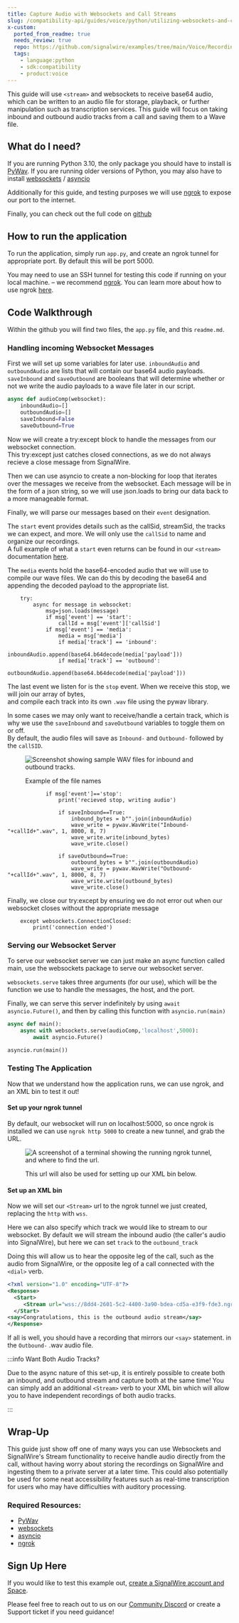 ---
title: Capture Audio with Websockets and Call Streams
slug: /compatibility-api/guides/voice/python/utilizing-websockets-and-call-streams
x-custom:
  ported_from_readme: true
  needs_review: true
  repo: https://github.com/signalwire/examples/tree/main/Voice/Recording%20Audio%20Tracks%20with%20Websockets
  tags:
    - language:python
    - sdk:compatibility
    - product:voice
---

This guide will use `<stream>` and websockets to receive base64 audio, which can be written to an audio file for storage, playback, or further manipulation such as transcription services. This guide will focus on taking inbound and outbound audio tracks from a call and saving them to a Wave file.

What do I need?
---------------

If you are running Python 3.10, the only package you should have to install is [PyWav](https://pypi.org/project/pywav/). If you are running older versions of Python, you may also have to install [websockets](https://pypi.org/project/websockets/) / [asyncio](https://pypi.org/project/asyncio/)

Additionally for this guide, and testing purposes we will use [ngrok](https://ngrok.com/) to expose our port to the internet.

Finally, you can check out the full code on [github](https://github.com/signalwire/guides/tree/main/Voice/Recording%20Audio%20Tracks%20with%20Websockets)

How to run the application
--------------------------

To run the application, simply run `app.py`, and create an ngrok tunnel for appropriate port. By default this will be port 5000.

You may need to use an SSH tunnel for testing this code if running on your local machine. – we recommend [ngrok](https://ngrok.com/). You can learn more about how to use ngrok [here](/platform/basics/guides/technical-troubleshooting/how-to-test-webhooks-with-ngrok).

Code Walkthrough
----------------

Within the github you will find two files, the `app.py` file, and this `readme.md`.

### Handling incoming Websocket Messages

First we will set up some variables for later use. `inboundAudio` and `outboundAudio` are lists that will contain our base64 audio payloads.  
`saveInbound` and `saveOutbound` are booleans that will determine whether or not we write the audio payloads to a wave file later in our script.

```python
async def audioComp(websocket):
    inboundAudio=[]
    outboundAudio=[]
    saveInbound=False
    saveOutbound=True
```

Now we will create a try:except block to handle the messages from our websocket connection.  
This try:except just catches closed connections, as we do not always recieve a close message from SignalWire.

Then we can use asyncio to create a non-blocking for loop that iterates over the messages we receive from the websocket. Each message will be in the form of a json string, so we will use json.loads to bring our data back to a more manageable format.

Finally, we will parse our messages based on their `event` designation. 

The `start` event provides details such as the callSid, streamSid, the tracks we can expect, and more. We will only use the `callSid` to name and organize our recordings.  
A full example of what a `start` even returns can be found in our `<stream>` documentation [here](/compatibility-api/cxml/voice/stream#websocket-messages).

The `media` events hold the base64-encoded audio that we will use to compile our wave files. We can do this by decoding the base64 and appending the decoded payload to the appropriate list.

```
    try:
        async for message in websocket:
            msg=json.loads(message)
            if msg['event'] == 'start':
                callId = msg['event']['callSid']
            if msg['event'] == 'media':
                media = msg['media']
                if media['track'] == 'inbound':
                    inboundAudio.append(base64.b64decode(media['payload']))
                if media['track'] == 'outbound':
                    outboundAudio.append(base64.b64decode(media['payload']))
```

The last event we listen for is the `stop` event. When we receive this stop, we will join our array of bytes,  
and compile each track into its own `.wav` file using the pywav library.

In some cases we may only want to receive/handle a certain track, which is why we use the `saveInbound` and `saveOutbound` variables to toggle them on or off.  
By default, the audio files will save as `Inbound-` and `Outbound-` followed by the `callSID`.

<figure>
        <img src={require("./2ddccf5-IbObexample.webP").default} alt="Screenshot showing sample WAV files for inbound and outbound tracks." title="IbObexample.webP" width="" height="auto" loading="lazy" />
    <figcaption>
    <p>Example of the file names</p>
</figcaption>
</figure>

```
            if msg['event']=='stop':
                print('recieved stop, writing audio')

                if saveInbound==True:
                    inbound_bytes = b"".join(inboundAudio)
                    wave_write = pywav.WavWrite("Inbound-"+callId+".wav", 1, 8000, 8, 7)
                    wave_write.write(inbound_bytes)
                    wave_write.close()

                if saveOutbound==True:
                    outbound_bytes = b"".join(outboundAudio)
                    wave_write = pywav.WavWrite("Outbound-"+callId+".wav", 1, 8000, 8, 7)
                    wave_write.write(outbound_bytes)
                    wave_write.close()

```

Finally, we close our try:except by ensuring we do not error out when our websocket closes without the appropriate message

```
    except websockets.ConnectionClosed:
        print('connection ended')
```

### Serving our Websocket Server

To serve our websocket server we can just make an async function called main, use the websockets package to serve our websocket server.

`websockets.serve` takes three arguments (for our use), which will be the function we use to handle the messages, the host, and the port.

Finally, we can serve this server indefinitely by using `await asyncio.Future()`, and then by calling this function with `asyncio.run(main)`

```python
async def main():
    async with websockets.serve(audioComp,'localhost',5000):
        await asyncio.Future()

asyncio.run(main())

```

### Testing The Application

Now that we understand how the application runs, we can use ngrok, and an XML bin to test it out!

#### Set up your ngrok tunnel

By default, our websocket will run on localhost:5000, so once ngrok is installed we can use `ngrok http 5000` to create a new tunnel, and grab the URL.

<figure>
        <img src={require("./c9724fd-ngrokExample2.webP").default} alt="A screenshot of a terminal showing the running ngrok tunnel, and where to find the url." title="ngrokExample2.webP" width="" height="auto" loading="lazy" />
    <figcaption>
    <p>This url will also be used for setting up our XML bin below.</p>
</figcaption>
</figure>

#### Set up an XML bin

Now we will set our `<Stream>` url to the ngrok tunnel we just created, replacing the `http` with `wss`.

Here we can also specify which track we would like to stream to our websocket. By default we will stream the inbound audio (the caller's audio into SignalWire), but here we can set `track` to the `outbound_track`

Doing this will allow us to hear the opposite leg of the call, such as the audio from SignalWire, or the opposite leg of a call connected with the `<dial>` verb.

```xml
<?xml version="1.0" encoding="UTF-8"?>
<Response>
  <Start>
     <Stream url="wss://8dd4-2601-5c2-4400-3a90-bdea-cd5a-e3f9-fde3.ngrok.io" track="outbound_track" />
  </Start>
<say>Congratulations, this is the outbound audio stream</say>
</Response>
```

If all is well, you should have a recording that mirrors our `<say>` statement. in the `Outbound-` .wav audio file.


:::info Want Both Audio Tracks?

Due to the async nature of this set-up, it is entirely possible to create both an inbound, and outbound stream and capture both at the same time! You can simply add an additional `<Stream>` verb to your XML bin which will allow you to have independent recordings of both audio tracks.

:::

Wrap-Up
-------

This guide just show off one of many ways you can use Websockets and SignalWire's Stream functionality to receive handle audio directly from the call, without having worry about storing the recordings on SignalWire and ingesting them to a private server at a later time. This could also potentially be used for some neat accessibility features such as real-time transcription for users who may have difficulties with auditory processing.

### Required Resources:

- [PyWav](https://pypi.org/project/pywav/)
- [websockets](https://pypi.org/project/websockets/)
- [asyncio](https://pypi.org/project/asyncio/)
- [ngrok](https://ngrok.com/)

Sign Up Here
------------

If you would like to test this example out, [create a SignalWire account and Space](https://m.signalwire.com/signups/new?s=1).

Please feel free to reach out to us on our [Community Discord](https://discord.com/invite/F2WNYTNjuF) or create a Support ticket if you need guidance!
